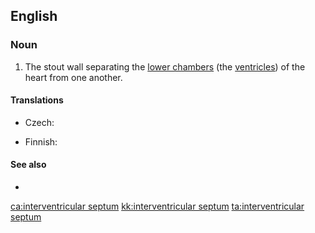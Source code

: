 ==English==

===Noun===
{{en-noun|head=[[interventricular]] [[septum]]|interventricular septa|interventricular septums}}

# {{context|anatomy|lang=en}} The stout wall separating the [[lower chamber]]s (the [[ventricle]]s) of the heart from one another.

====Translations====
{{trans-top|wall separating the lower chambers}}
* Czech: {{t|cs|mezikomorová přepážka|f}}
{{trans-mid}}
* Finnish: {{t|fi|[[sydämen]] [[kammioiden]] [[väliseinä]]}}
{{trans-bottom}}

====See also====
* {{pedialite}}

[[ca:interventricular septum]]
[[kk:interventricular septum]]
[[ta:interventricular septum]]